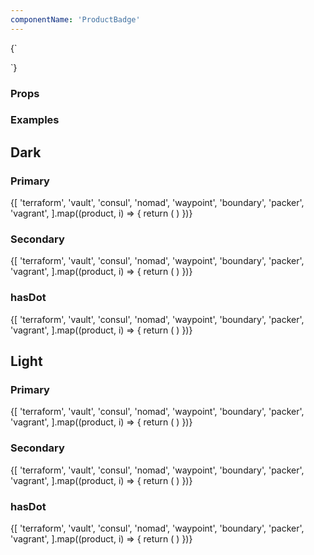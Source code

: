 ```yaml
---
componentName: 'ProductBadge'
---
```


<LiveComponent>
  {`
    <section>
      <div style={{display: 'flex', flexWrap: 'wrap', gap: 16, backgroundColor: 'black', padding: '16px'}}>
        <ProductBadge
          productName={'waypoint'}
          appearance={'dark'}
          hasDot={true}
          variant={'secondary'}
        />
      </div>
      <div style={{display: 'flex', flexWrap: 'wrap', gap: 16, backgroundColor: 'white', padding: '16px'}}>
        <ProductBadge
          productName={'waypoint'}
          appearance={'light'}
          hasDot={true}
          variant={'secondary'}
        />
      </div>
    </section>

  `}
</LiveComponent>

### Props

<PropsTable props={componentProps} />

### Examples

<section>
  <div>
    <h2>Dark</h2>
    <div>
      <h3>Primary</h3>
      <div style={{display: 'flex', flexWrap: 'wrap', gap: 16, backgroundColor: 'black', padding: '16px'}}>
        {[
          'terraform',
          'vault',
          'consul',
          'nomad',
          'waypoint',
          'boundary',
          'packer',
          'vagrant',
        ].map((product, i) => {
          return (
            <ProductBadge
              key={i}
              productName={product}
              appearance={'dark'}
              variant={'primary'}
            />
          )
        })}
      </div>
    </div>
    <div>
      <h3>Secondary</h3>
      <div style={{display: 'flex', flexWrap: 'wrap', gap: 16, backgroundColor: 'black', padding: '16px'}}>
        {[
          'terraform',
          'vault',
          'consul',
          'nomad',
          'waypoint',
          'boundary',
          'packer',
          'vagrant',
        ].map((product, i) => {
          return (
            <ProductBadge
              key={i}
              productName={product}
              appearance={'dark'}
              variant={'secondary'}
            />
          )
        })}
      </div>
    </div>
    <div>
      <h3>hasDot</h3>
      <div style={{display: 'flex', flexWrap: 'wrap', gap: 16, backgroundColor: 'black', padding: '16px'}}>
        {[
          'terraform',
          'vault',
          'consul',
          'nomad',
          'waypoint',
          'boundary',
          'packer',
          'vagrant',
        ].map((product, i) => {
          return (
            <ProductBadge
              key={i}
              productName={product}
              appearance={'dark'}
              variant={'secondary'}
              hasDot={true}
            />
          )
        })}
      </div>
    </div>
  </div>
  <div>
    <h2>Light</h2>
    <div>
      <h3>Primary</h3>
      <div style={{display: 'flex', flexWrap: 'wrap', gap: 16, backgroundColor: 'white', padding: '16px'}}>
        {[
          'terraform',
          'vault',
          'consul',
          'nomad',
          'waypoint',
          'boundary',
          'packer',
          'vagrant',
        ].map((product, i) => {
          return (
            <ProductBadge
              key={i}
              productName={product}
              appearance={'light'}
              variant={'primary'}
            />
          )
        })}
      </div>
    </div>
    <div>
      <h3>Secondary</h3>
      <div style={{display: 'flex', flexWrap: 'wrap', gap: 16, backgroundColor: 'white', padding: '16px'}}>
        {[
          'terraform',
          'vault',
          'consul',
          'nomad',
          'waypoint',
          'boundary',
          'packer',
          'vagrant',
        ].map((product, i) => {
          return (
            <ProductBadge
              key={i}
              productName={product}
              appearance={'light'}
              variant={'secondary'}
            />
          )
        })}
      </div>
    </div>
    <div>
      <h3>hasDot</h3>
      <div style={{display: 'flex', flexWrap: 'wrap', gap: 16, backgroundColor: 'white', padding: '16px'}}>
        {[
          'terraform',
          'vault',
          'consul',
          'nomad',
          'waypoint',
          'boundary',
          'packer',
          'vagrant',
        ].map((product, i) => {
          return (
            <ProductBadge
              key={i}
              productName={product}
              appearance={'light'}
              variant={'secondary'}
              hasDot={true}
            />
          )
        })}
      </div>
    </div>
  </div>
</section>
